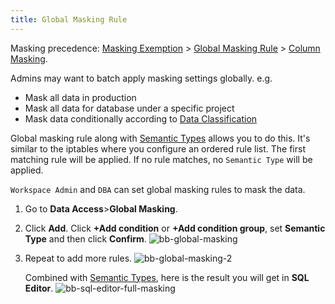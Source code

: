 ```yaml
---
title: Global Masking Rule
---
```


<Info>

Masking precedence: [Masking Exemption](/security/data-masking/access-unmasked-data) > [Global Masking Rule](/security/data-masking/global-masking-rule) > [Column Masking](/security/data-masking/column-masking).

</Info>

Admins may want to batch apply masking settings globally. e.g.

- Mask all data in production
- Mask all data for database under a specific project
- Mask data conditionally according to [Data Classification](/security/data-masking/data-classification)

Global masking rule along with [Semantic Types](/security/data-masking/semantic-types) allows you to do this. It's similar to the iptables where you configure an ordered
rule list. The first matching rule will be applied. If no rule matches, no `Semantic Type` will be applied.

`Workspace Admin` and `DBA` can set global masking rules to mask the data.

1. Go to **Data Access**>**Global Masking**.
1. Click **Add**. Click **+Add condition** or **+Add condition group**, set **Semantic Type** and then click **Confirm**.
   ![bb-global-masking](/content/docs/security/data-masking/bb-global-masking.webp)
1. Repeat to add more rules.
   ![bb-global-masking-2](/content/docs/security/data-masking/bb-global-masking-2.webp)

   Combined with [Semantic Types](/security/data-masking/semantic-types), here is the result you will get in **SQL Editor**.
   ![bb-sql-editor-full-masking](/content/docs/security/data-masking/bb-sql-editor-full-masking.webp)
